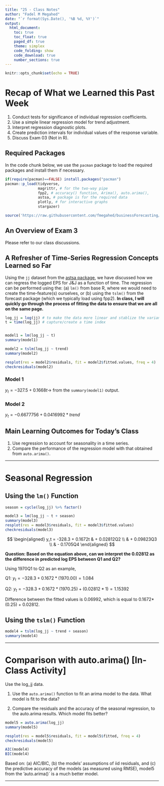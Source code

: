 ```yaml
---
title: "25 - Class Notes"
author: "Fadel M Megahed"
date: "`r format(Sys.Date(), '%B %d, %Y')`"
output: 
  html_document:
    toc: true
    toc_float: true
    paged_df: true
    theme: simplex
    code_folding: show
    code_download: true
    number_sections: true
---
```


```r
knitr::opts_chunk$set(echo = TRUE)
```

# Recap of What we Learned this Past Week

  1. Conduct tests for significance of individual regression coefficients.  
  2. Use a simple linear regression model for trend adjustment.
  3. Interpret regression diagnostic plots.  
  4. Create prediction intervals for individual values of the response variable.  
  5. Discuss Exam 03 (Not in R).
 
  
## Required Packages
In the code chunk below, we use the `pacman` package to load the required packages and install them if necessary.

```r
if(require(pacman)==FALSE) install.packages("pacman")
pacman::p_load(tidyverse, 
               magrittr, # for the two-way pipe
               fpp2, # accuracy() function, Arima(), auto.arima(),
               astsa, # package is for the required data
               plotly, # for interactive graphs
               stargazer) 

source('https://raw.githubusercontent.com/fmegahed/businessForecasting/master/lectures/24%20-%20Time%20Series%20Regression%20(Cont)/resPlotTS.R') # loading our resPlot function from Last Class
```

## An Overview of Exam 3
Please refer to our class discussions.


## A Refresher of Time-Series Regression Concepts Learned so Far

Using the `jj` dataset from the [astsa package](https://cran.r-project.org/web/packages/astsa/astsa.pdf), we have discussed how we can regress the logged EPS for J&J as a function of time. The regression can be performed using the: (a) `lm()` from base R, where we would need to create the time-feature(s) ourselves, or (b) using the `tslm()` from the forecast package (which we typically load using fpp2). **In class, I will quickly go through the process of fitting the data to ensure that we are all on the same page.**
```r
log_jj = log(jj) # to make the data more linear and stablize the variance a bit
t = time(log_jj) # capture/create a time index


model1 = lm(log_jj ~ t)
summary(model1)

model2 = tslm(log_jj ~ trend)
summary(model2)

resplot(res = model2$residuals, fit = model2$fitted.values, freq = 4)
checkresiduals(model2)
```

### Model 1
$y_t = -327.5 + 0.1668t \longrightarrow$ from the `summary(model1)` output.

### Model 2
$y_t = -0.6677756 + 0.0416992*trend$

## Main Learning Outcomes for Today's Class
  
  (1) Use regression to account for seasonality in a time series.  
  (2) Compare the performance of the regression model with that obtained from `auto.arima()`.


---


# Seasonal Regression

## Using the `lm()` Function
```r
season = cycle(log_jj) %>% factor()

model3 = lm(log_jj ~ t + season)
summary(model3)
resplot(res = model3$residuals, fit = model3$fitted.values)
checkresiduals(model3)
```

$$
\begin{aligned}
  y_t = -328.3 + 0.1672t & + 0.02812Q2 \\
  & + 0.09823Q3 \\
  & - 0.1705Q4
\end{aligned}
$$

**Question: Based on the equation above, can we interpret the 0.02812 as the difference in predicted log EPS between Q1 and Q2?**

Using 1970Q1 to Q2 as an example, 

Q1: $y_t = -328.3 + 0.1672*(1970.00) = 1.084$ 

Q2: $y_t = -328.3 + 0.1672*(1970.25) + (0.02812 * 1) = 1.15392$ 

Difference between the fitted values is 0.06992, which is equal to 0.1672*(0.25) + 0.02812.

## Using the `tslm()` Function

```r
model4 = tslm(log_jj ~ trend + season)
summary(model4)
```


---

# Comparison with auto.arima() [In-Class Activity]

Use the log_jj data.  

  (1)	Use the `auto.arima()` function to fit an arima model to the data.  What model is fit to the data?   
  
  (2) Compare the residuals and the accuracy of the seasonal regression, to the auto.arima results.  Which model fits better?

```r
model5 = auto.arima(log_jj)
summary(model5)

resplot(res = model5$residuals, fit = model5$fitted, freq = 4)
checkresiduals(model5)

AIC(model4)
BIC(model4)

```
Based on: (a) AIC/BIC, (b) the models' assumptions of iid residuals, and (c) the predictive accuracy of the models (as measured using RMSE), model5 from the 'auto.arima()` is a much better model.

---

